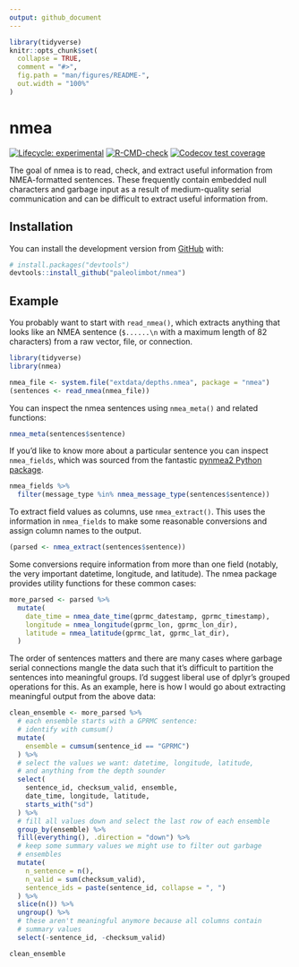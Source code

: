 ```yaml
---
output: github_document
---
```


<!-- README.md is generated from README.Rmd. Please edit that file -->

```r
library(tidyverse)
knitr::opts_chunk$set(
  collapse = TRUE,
  comment = "#>",
  fig.path = "man/figures/README-",
  out.width = "100%"
)
```

# nmea

<!-- badges: start -->
[![Lifecycle: experimental](https://img.shields.io/badge/lifecycle-experimental-orange.svg)](https://lifecycle.r-lib.org/articles/stages.html#experimental)
[![R-CMD-check](https://github.com/paleolimbot/nmea/workflows/R-CMD-check/badge.svg)](https://github.com/paleolimbot/nmea/actions)
[![Codecov test coverage](https://codecov.io/gh/paleolimbot/nmea/branch/master/graph/badge.svg)](https://codecov.io/gh/paleolimbot/nmea?branch=master)
<!-- badges: end -->

The goal of nmea is to read, check, and extract useful information from NMEA-formatted sentences. These frequently contain embedded null characters and garbage input as a result of medium-quality serial communication and can be difficult to extract useful information from.

## Installation

You can install the development version from [GitHub](https://github.com/) with:

``` r
# install.packages("devtools")
devtools::install_github("paleolimbot/nmea")
```
## Example

You probably want to start with `read_nmea()`, which extracts anything that looks like an NMEA sentence (`$......\n` with a maximum length of 82 characters) from a raw vector, file, or connection.

```r
library(tidyverse)
library(nmea)

nmea_file <- system.file("extdata/depths.nmea", package = "nmea")
(sentences <- read_nmea(nmea_file))
```

You can inspect the nmea sentences using `nmea_meta()` and related functions:

```r
nmea_meta(sentences$sentence)
```

If you'd like to know more about a particular sentence you can inspect `nmea_fields`, which was sourced from the fantastic [pynmea2 Python package](https://github.com/Knio/pynmea2).

```r
nmea_fields %>% 
  filter(message_type %in% nmea_message_type(sentences$sentence))
```

To extract field values as columns, use `nmea_extract()`. This uses the information in `nmea_fields` to make some reasonable conversions and assign column names to the output.

```r
(parsed <- nmea_extract(sentences$sentence))
```

Some conversions require information from more than one field (notably, the very important datetime, longitude, and latitude). The nmea package provides utility functions for these common cases:

```r
more_parsed <- parsed %>% 
  mutate(
    date_time = nmea_date_time(gprmc_datestamp, gprmc_timestamp),
    longitude = nmea_longitude(gprmc_lon, gprmc_lon_dir),
    latitude = nmea_latitude(gprmc_lat, gprmc_lat_dir),
  )
```

The order of sentences matters and there are many cases where garbage serial connections mangle the data such that it's difficult to partition the sentences into meaningful groups. I'd suggest liberal use of dplyr's grouped operations for this. As an example, here is how I would go about extracting meaningful output from the above data:

```r
clean_ensemble <- more_parsed %>% 
  # each ensemble starts with a GPRMC sentence:
  # identify with cumsum()
  mutate(
    ensemble = cumsum(sentence_id == "GPRMC")
  ) %>% 
  # select the values we want: datetime, longitude, latitude,
  # and anything from the depth sounder
  select(
    sentence_id, checksum_valid, ensemble, 
    date_time, longitude, latitude,
    starts_with("sd")
  ) %>% 
  # fill all values down and select the last row of each ensemble
  group_by(ensemble) %>% 
  fill(everything(), .direction = "down") %>%
  # keep some summary values we might use to filter out garbage
  # ensembles
  mutate(
    n_sentence = n(),
    n_valid = sum(checksum_valid),
    sentence_ids = paste(sentence_id, collapse = ", ")
  ) %>% 
  slice(n()) %>% 
  ungroup() %>% 
  # these aren't meaningful anymore because all columns contain
  # summary values
  select(-sentence_id, -checksum_valid)

clean_ensemble
```
